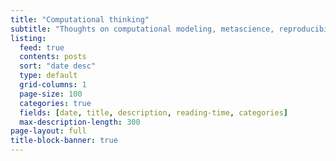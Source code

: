 ---
title: "Computational thinking"
subtitle: "Thoughts on computational modeling, metascience, reproducibility, R, bayesian methods and more"
listing:
  feed: true
  contents: posts
  sort: "date desc"
  type: default
  grid-columns: 1
  page-size: 100
  categories: true
  fields: [date, title, description, reading-time, categories]
  max-description-length: 300
page-layout: full
title-block-banner: true
---
